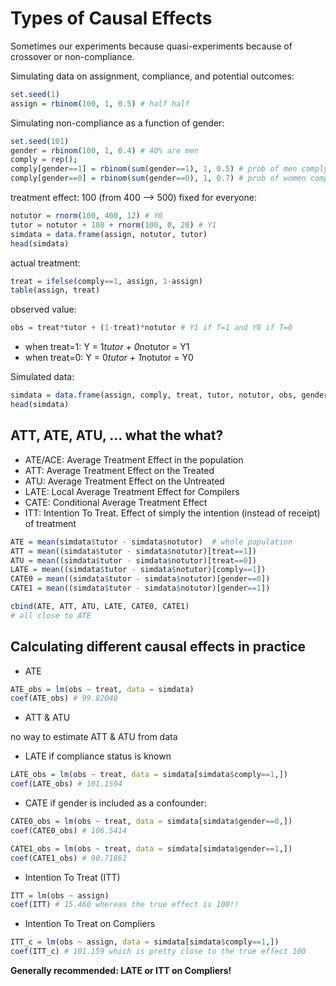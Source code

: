 # Types of Causal Effects

Sometimes our experiments because quasi-experiments because of crossover or non-compliance. 

Simulating data on assignment, compliance, and potential outcomes: 

```r
set.seed(1)
assign = rbinom(100, 1, 0.5) # half half
```

Simulating non-compliance as a function of gender: 

```r
set.seed(101)
gender = rbinom(100, 1, 0.4) # 40% are men
comply = rep(); 
comply[gender==1] = rbinom(sum(gender==1), 1, 0.5) # prob of men complying is 0.5
comply[gender==0] = rbinom(sum(gender==0), 1, 0.7) # prob of women complying is 0.7
```

treatment effect: 100 (from 400 --> 500) fixed for everyone:
 
```r
notutor = rnorm(100, 400, 12) # Y0
tutor = notutor + 100 + rnorm(100, 0, 20) # Y1
simdata = data.frame(assign, notutor, tutor)
head(simdata)
```

actual treatment:

```r
treat = ifelse(comply==1, assign, 1-assign)
table(assign, treat)
```

observed value:

```r
obs = treat*tutor + (1-treat)*notutor # Y1 if T=1 and Y0 if T=0
```
* when treat=1: Y = 1*tutor + 0*notutor = Y1
* when treat=0: Y = 0*tutor + 1*notutor = Y0

Simulated data: 

```r
simdata = data.frame(assign, comply, treat, tutor, notutor, obs, gender)
head(simdata)
```


## ATT, ATE, ATU, ... what the what? 

* ATE/ACE: Average Treatment Effect in the population
* ATT: Average Treatment Effect on the Treated
* ATU: Average Treatment Effect on the Untreated
* LATE: Local Average Treatment Effect for Compilers
* CATE: Conditional Average Treatment Effect
* ITT: Intention To Treat. Effect of simply the intention (instead of receipt) of treatment

```r
ATE = mean(simdata$tutor - simdata$notutor)  # whole population
ATT = mean((simdata$tutor - simdata$notutor)[treat==1])
ATU = mean((simdata$tutor - simdata$notutor)[treat==0])
LATE = mean((simdata$tutor - simdata$notutor)[comply==1])
CATE0 = mean((simdata$tutor - simdata$notutor)[gender==0])
CATE1 = mean((simdata$tutor - simdata$notutor)[gender==1])
```

```r
cbind(ATE, ATT, ATU, LATE, CATE0, CATE1)
# all close to ATE
```

## Calculating different causal effects in practice

* ATE
```r
ATE_obs = lm(obs ~ treat, data = simdata)
coef(ATE_obs) # 99.82048 
```

* ATT & ATU

no way to estimate ATT & ATU from data

* LATE if compliance status is known

```r
LATE_obs = lm(obs ~ treat, data = simdata[simdata$comply==1,])
coef(LATE_obs) # 101.1594 
```

* CATE if gender is included as a confounder:

```r
CATE0_obs = lm(obs ~ treat, data = simdata[simdata$gender==0,])
coef(CATE0_obs) # 106.5414 

CATE1_obs = lm(obs ~ treat, data = simdata[simdata$gender==1,])
coef(CATE1_obs) # 90.71861 
```

* Intention To Treat (ITT)

```r
ITT = lm(obs ~ assign)
coef(ITT) # 15.460 whereas the true effect is 100!!
```

* Intention To Treat on Compliers

```r
ITT_c = lm(obs ~ assign, data = simdata[simdata$comply==1,])
coef(ITT_c) # 101.159 which is pretty close to the true effect 100
```


**Generally recommended: LATE or ITT on Compliers!** 




